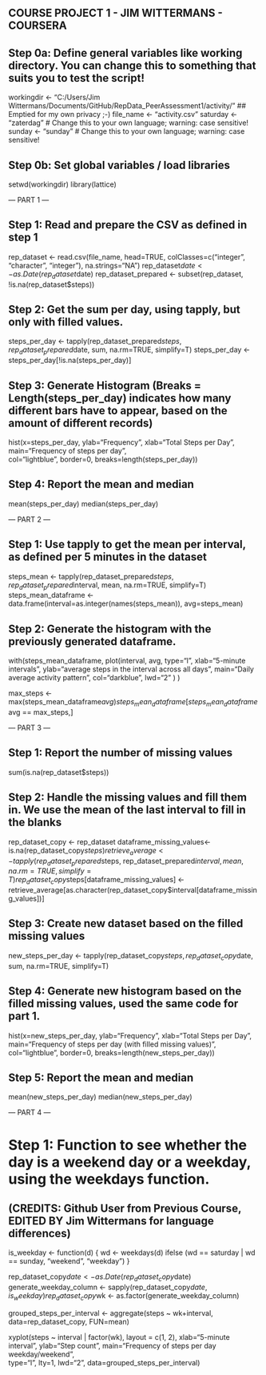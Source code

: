 ## COURSE PROJECT 1 - JIM WITTERMANS - COURSERA

## Step 0a: Define general variables like working directory. You can change this to something that suits you to test the script!
workingdir            <- "C:/Users/Jim Wittermans/Documents/GitHub/RepData_PeerAssessment1/activity/" ## Emptied for my own privacy ;-)
file_name             <- "activity.csv"
saturday              <- "zaterdag"         # Change this to your own language; warning: case sensitive!
sunday                <- "sunday"           # Change this to your own language; warning: case sensitive!

## Step 0b: Set global variables / load libraries
setwd(workingdir)
library(lattice)

######################################################################################### --- PART 1 --- #########################################################
## Step 1: Read and prepare the CSV as defined in step 1 
rep_dataset            <- read.csv(file_name, head=TRUE, colClasses=c("integer", "character", "integer"), na.strings="NA")
rep_dataset$date       <- as.Date(rep_dataset$date)
rep_dataset_prepared   <- subset(rep_dataset, !is.na(rep_dataset$steps))

## Step 2: Get the sum per day, using tapply, but only with filled values.
steps_per_day          <- tapply(rep_dataset_prepared$steps, rep_dataset_prepared$date, sum, na.rm=TRUE, simplify=T)
steps_per_day          <- steps_per_day[!is.na(steps_per_day)]

## Step 3: Generate Histogram (Breaks = Length(steps_per_day) indicates how many different bars have to appear, based on the amount of different records)
hist(x=steps_per_day,
     ylab="Frequency",
     xlab="Total Steps per Day",
     main="Frequency of steps per day",     
     col="lightblue",
     border=0,
     breaks=length(steps_per_day))

## Step 4: Report the mean and median
mean(steps_per_day)
median(steps_per_day)

######################################################################################### --- PART 2 --- #########################################################
## Step 1: Use tapply to get the mean per interval, as defined per 5 minutes in the dataset
steps_mean             <- tapply(rep_dataset_prepared$steps, rep_dataset_prepared$interval, mean, na.rm=TRUE, simplify=T)
steps_mean_dataframe   <- data.frame(interval=as.integer(names(steps_mean)), avg=steps_mean)

## Step 2: Generate the histogram with the previously generated dataframe.
with(steps_mean_dataframe,
     plot(interval,
          avg,
          type="l",
          xlab="5-minute intervals",
          ylab="average steps in the interval across all days",
          main="Daily average activity pattern",
          col="darkblue",
          lwd="2"
          )
         )

max_steps              <- max(steps_mean_dataframe$avg)
steps_mean_dataframe[steps_mean_dataframe$avg == max_steps,]

######################################################################################### --- PART 3 --- #########################################################
## Step 1: Report the number of missing values
sum(is.na(rep_dataset$steps))


## Step 2: Handle the missing values and fill them in. We use the mean of the last interval to fill in the blanks
rep_dataset_copy        <- rep_dataset
dataframe_missing_values<- is.na(rep_dataset_copy$steps)
retrieve_average        <- tapply(rep_dataset_prepared$steps, rep_dataset_prepared$interval, mean, na.rm=TRUE, simplify=T)
rep_dataset_copy$steps[dataframe_missing_values]    <- retrieve_average[as.character(rep_dataset_copy$interval[dataframe_missing_values])]

## Step 3: Create new dataset based on the filled missing values
new_steps_per_day       <- tapply(rep_dataset_copy$steps, rep_dataset_copy$date, sum, na.rm=TRUE, simplify=T)

## Step 4: Generate new histogram based on the filled missing values, used the same code for part 1.
hist(x=new_steps_per_day,
     ylab="Frequency",
     xlab="Total Steps per Day",
     main="Frequency of steps per day (with filled missing values)",     
     col="lightblue",
     border=0,
     breaks=length(new_steps_per_day))

## Step 5: Report the mean and median
mean(new_steps_per_day)
median(new_steps_per_day)


######################################################################################### --- PART 4 --- #########################################################

# Step 1: Function to see whether the day is a weekend day or a weekday, using the weekdays function.
## (CREDITS: Github User from Previous Course, EDITED BY Jim Wittermans for language differences)
is_weekday <- function(d) {
  wd <- weekdays(d)
  ifelse (wd == saturday | wd == sunday, "weekend", "weekday")
}

rep_dataset_copy$date       <- as.Date(rep_dataset_copy$date)
generate_weekday_column     <- sapply(rep_dataset_copy$date, is_weekday)
rep_dataset_copy$wk         <- as.factor(generate_weekday_column)


grouped_steps_per_interval  <- aggregate(steps ~ wk+interval, data=rep_dataset_copy, FUN=mean)


xyplot(steps ~ interval | factor(wk),
       layout = c(1, 2),
       xlab="5-minute interval",
       ylab="Step count",
       main="Frequency of steps per day weekday/weekend",     
       type="l",
       lty=1,
       lwd="2",
       data=grouped_steps_per_interval)
